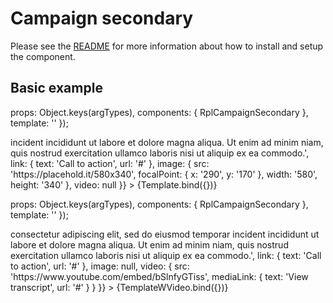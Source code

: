 
<Meta title="Organisms/CampaignSecondary" />

# Campaign secondary
Please see the [README](https://github.com/dpc-sdp/ripple/blob/master/packages/components/Organisms/CampaignSecondary/README.md) for more information about how to install and setup the component.

## Basic example

  props: Object.keys(argTypes),
  components: { RplCampaignSecondary },
  template: '<rpl-campaign-secondary :title="title" :summary="summary" :link="link" :image="image" :video="video" />'
});

<Canvas>
  <Story
    name="With image"
    args={{
      title: 'Secondary campaign with image',
      summary: 'Lorem ipsum dolor sit amet, consectetur adipiscing elit, sed do eiusmod temporar <a href="#">incident incididunt</a> ut labore et dolore magna aliqua. Ut enim ad minim niam, quis nostrud exercitation ullamco laboris nisi ut aliquip ex ea commodo.',
      link: { text: 'Call to action', url: '#' },
      image: {
        src: 'https://placehold.it/580x340',
        focalPoint: {
         x: '290',
         y: '170'
        },
        width: '580',
        height: '340'
      },
      video: null
    }}
  >
    {Template.bind({})}
  </Story>
</Canvas>

  props: Object.keys(argTypes),
  components: { RplCampaignSecondary },
  template: '<rpl-campaign-secondary :title="title" :summary="summary" :link="link" :image="image" :video="video" />'
});

<Canvas>
  <Story
    name="With video"
    args={{
      title: 'Secondary campaign with video',
      summary: 'Lorem ipsum dolor sit amet, <a href="#">consectetur</a> adipiscing elit, sed do eiusmod temporar incident  incididunt ut labore et dolore magna aliqua. Ut enim ad minim niam, quis nostrud exercitation ullamco laboris nisi ut aliquip ex ea commodo.',
      link: { text: 'Call to action', url: '#' },
      image: null,
      video: { src: 'https://www.youtube.com/embed/bSlnfyGTiss', mediaLink: { text: 'View transcript', url: '#' } }
    }}
  >
    {TemplateWVideo.bind({})}
  </Story>
</Canvas>

<ArgsTable of={RplCampaignSecondary} />
